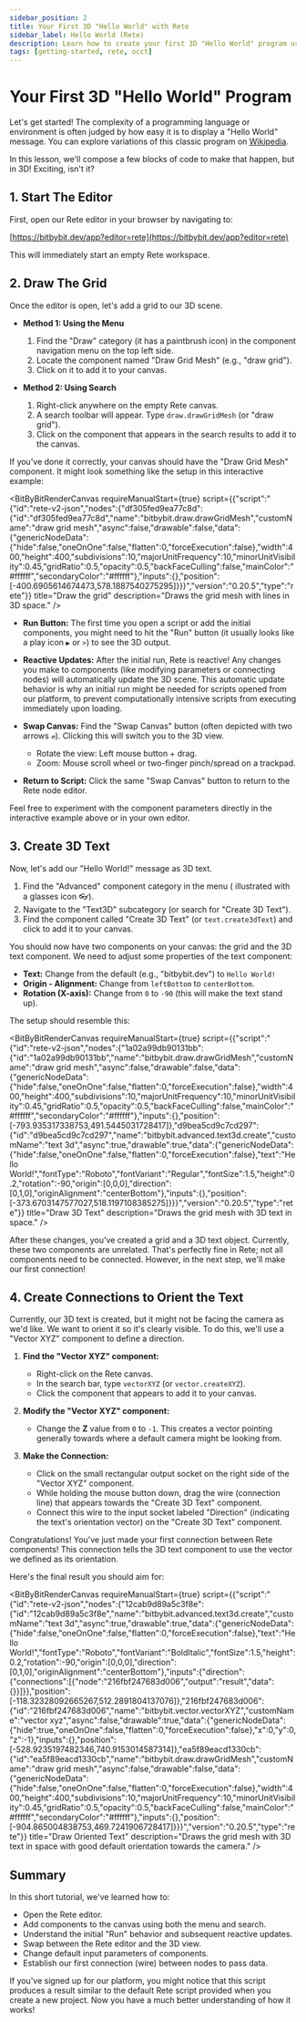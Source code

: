 ```yaml
---
sidebar_position: 2
title: Your First 3D "Hello World" with Rete
sidebar_label: Hello World (Rete)
description: Learn how to create your first 3D "Hello World" program using the Bitbybit Rete visual programming editor.
tags: [getting-started, rete, occt]
---
```



# Your First 3D "Hello World" Program

Let's get started! The complexity of a programming language or environment is often judged by how easy it is to display a "Hello World" message. You can explore variations of this classic program on <a href="https://en.wikipedia.org/wiki/%22Hello,_World!%22_program" target="_blank" rel="noopener noreferrer">Wikipedia</a>.

In this lesson, we'll compose a few blocks of code to make that happen, but in 3D! Exciting, isn't it?

## 1. Start The Editor

First, open our Rete editor in your browser by navigating to:

[https://bitbybit.dev/app?editor=rete](https://bitbybit.dev/app?editor=rete)

This will immediately start an empty Rete workspace.

## 2. Draw The Grid

Once the editor is open, let's add a grid to our 3D scene.

*   **Method 1: Using the Menu**
    1.  Find the "Draw" category (it has a paintbrush icon) in the component navigation menu on the top left side.
    2.  Locate the component named "Draw Grid Mesh" (e.g., "draw grid").
    3.  Click on it to add it to your canvas.

*   **Method 2: Using Search**
    1.  Right-click anywhere on the empty Rete canvas.
    2.  A search toolbar will appear. Type `draw.drawGridMesh` (or "draw grid").
    3.  Click on the component that appears in the search results to add it to the canvas.

If you've done it correctly, your canvas should have the "Draw Grid Mesh" component. It might look something like the setup in this interactive example:

<BitByBitRenderCanvas
  requireManualStart={true}
  script={{"script":"{\"id\":\"rete-v2-json\",\"nodes\":{\"df305fed9ea77c8d\":{\"id\":\"df305fed9ea77c8d\",\"name\":\"bitbybit.draw.drawGridMesh\",\"customName\":\"draw grid mesh\",\"async\":false,\"drawable\":false,\"data\":{\"genericNodeData\":{\"hide\":false,\"oneOnOne\":false,\"flatten\":0,\"forceExecution\":false},\"width\":400,\"height\":400,\"subdivisions\":10,\"majorUnitFrequency\":10,\"minorUnitVisibility\":0.45,\"gridRatio\":0.5,\"opacity\":0.5,\"backFaceCulling\":false,\"mainColor\":\"#ffffff\",\"secondaryColor\":\"#ffffff\"},\"inputs\":{},\"position\":[-400.6905614674473,578.1887540275295]}}}","version":"0.20.5","type":"rete"}}
  title="Draw the grid"
  description="Draws the grid mesh with lines in 3D space."
/>

<Admonition type="tip" title="Running & Interacting with the Scene">

-   **Run Button:** The first time you open a script or add the initial components, you might need to hit the "Run" button (it usually looks like a play icon `▶️` or `>`) to see the 3D output.

-   **Reactive Updates:** After the initial run, Rete is reactive! Any changes you make to components (like modifying parameters or connecting nodes) will automatically update the 3D scene. This automatic update behavior is why an initial run might be needed for scripts opened from our platform, to prevent computationally intensive scripts from executing immediately upon loading.

-   **Swap Canvas:** Find the "Swap Canvas" button (often depicted with two arrows `⇄`). Clicking this will switch you to the 3D view.
    -   Rotate the view: Left mouse button + drag.
    -   Zoom: Mouse scroll wheel or two-finger pinch/spread on a trackpad.

-   **Return to Script:** Click the same "Swap Canvas" button to return to the Rete node editor.

Feel free to experiment with the component parameters directly in the interactive example above or in your own editor.
</Admonition>

## 3. Create 3D Text

Now, let's add our "Hello World!" message as 3D text.

1.  Find the "Advanced" component category in the menu ( illustrated with a glasses icon 👓).
2.  Navigate to the "Text3D" subcategory (or search for "Create 3D Text").
3.  Find the component called "Create 3D Text" (or `text.create3dText`) and click to add it to your canvas.

You should now have two components on your canvas: the grid and the 3D text component. We need to adjust some properties of the text component:

*   **Text:** Change from the default (e.g., "bitbybit.dev") to `Hello World!`
*   **Origin - Alignment:** Change from `leftBottom` to `centerBottom`.
*   **Rotation (X-axis):** Change from `0` to `-90` (this will make the text stand up).

The setup should resemble this:

<BitByBitRenderCanvas
  requireManualStart={true}
  script={{"script":"{\"id\":\"rete-v2-json\",\"nodes\":{\"1a02a99db90131bb\":{\"id\":\"1a02a99db90131bb\",\"name\":\"bitbybit.draw.drawGridMesh\",\"customName\":\"draw grid mesh\",\"async\":false,\"drawable\":false,\"data\":{\"genericNodeData\":{\"hide\":false,\"oneOnOne\":false,\"flatten\":0,\"forceExecution\":false},\"width\":400,\"height\":400,\"subdivisions\":10,\"majorUnitFrequency\":10,\"minorUnitVisibility\":0.45,\"gridRatio\":0.5,\"opacity\":0.5,\"backFaceCulling\":false,\"mainColor\":\"#ffffff\",\"secondaryColor\":\"#ffffff\"},\"inputs\":{},\"position\":[-793.935317338753,491.5445031728417]},\"d9bea5cd9c7cd297\":{\"id\":\"d9bea5cd9c7cd297\",\"name\":\"bitbybit.advanced.text3d.create\",\"customName\":\"text 3d\",\"async\":true,\"drawable\":true,\"data\":{\"genericNodeData\":{\"hide\":false,\"oneOnOne\":false,\"flatten\":0,\"forceExecution\":false},\"text\":\"Hello World!\",\"fontType\":\"Roboto\",\"fontVariant\":\"Regular\",\"fontSize\":1.5,\"height\":0.2,\"rotation\":-90,\"origin\":[0,0,0],\"direction\":[0,1,0],\"originAlignment\":\"centerBottom\"},\"inputs\":{},\"position\":[-373.6703147577027,518.1197108385275]}}}","version":"0.20.5","type":"rete"}}
  title="Draw 3D Text"
  description="Draws the grid mesh with 3D text in space."
/>

After these changes, you've created a grid and a 3D text object. Currently, these two components are unrelated. That's perfectly fine in Rete; not all components need to be connected. However, in the next step, we'll make our first connection!

## 4. Create Connections to Orient the Text

Currently, our 3D text is created, but it might not be facing the camera as we'd like. We want to orient it so it's clearly visible. To do this, we'll use a "Vector XYZ" component to define a direction.

1.  **Find the "Vector XYZ" component:**
    *   Right-click on the Rete canvas.
    *   In the search bar, type `vectorXYZ` (or `vector.createXYZ`).
    *   Click the component that appears to add it to your canvas.

2.  **Modify the "Vector XYZ" component:**
    *   Change the **Z** value from `0` to `-1`. This creates a vector pointing generally towards where a default camera might be looking from.

3.  **Make the Connection:**
    *   Click on the small rectangular output socket on the right side of the "Vector XYZ" component.
    *   While holding the mouse button down, drag the wire (connection line) that appears towards the "Create 3D Text" component.
    *   Connect this wire to the input socket labeled "Direction" (indicating the text's orientation vector) on the "Create 3D Text" component.

Congratulations! You've just made your first connection between Rete components! This connection tells the 3D text component to use the vector we defined as its orientation.

Here's the final result you should aim for:

<BitByBitRenderCanvas
  requireManualStart={true}
  script={{"script":"{\"id\":\"rete-v2-json\",\"nodes\":{\"12cab9d89a5c3f8e\":{\"id\":\"12cab9d89a5c3f8e\",\"name\":\"bitbybit.advanced.text3d.create\",\"customName\":\"text 3d\",\"async\":true,\"drawable\":true,\"data\":{\"genericNodeData\":{\"hide\":false,\"oneOnOne\":false,\"flatten\":0,\"forceExecution\":false},\"text\":\"Hello World!\",\"fontType\":\"Roboto\",\"fontVariant\":\"BoldItalic\",\"fontSize\":1.5,\"height\":0.2,\"rotation\":-90,\"origin\":[0,0,0],\"direction\":[0,1,0],\"originAlignment\":\"centerBottom\"},\"inputs\":{\"direction\":{\"connections\":[{\"node\":\"216fbf247683d006\",\"output\":\"result\",\"data\":{}}]}},\"position\":[-118.32328092665267,512.2891804137076]},\"216fbf247683d006\":{\"id\":\"216fbf247683d006\",\"name\":\"bitbybit.vector.vectorXYZ\",\"customName\":\"vector xyz\",\"async\":false,\"drawable\":true,\"data\":{\"genericNodeData\":{\"hide\":true,\"oneOnOne\":false,\"flatten\":0,\"forceExecution\":false},\"x\":0,\"y\":0,\"z\":-1},\"inputs\":{},\"position\":[-528.9235197482346,740.9153014587314]},\"ea5f89eacd1330cb\":{\"id\":\"ea5f89eacd1330cb\",\"name\":\"bitbybit.draw.drawGridMesh\",\"customName\":\"draw grid mesh\",\"async\":false,\"drawable\":false,\"data\":{\"genericNodeData\":{\"hide\":false,\"oneOnOne\":false,\"flatten\":0,\"forceExecution\":false},\"width\":400,\"height\":400,\"subdivisions\":10,\"majorUnitFrequency\":10,\"minorUnitVisibility\":0.45,\"gridRatio\":0.5,\"opacity\":0.5,\"backFaceCulling\":false,\"mainColor\":\"#ffffff\",\"secondaryColor\":\"#ffffff\"},\"inputs\":{},\"position\":[-904.865004838753,469.7241906728417]}}}","version":"0.20.5","type":"rete"}}
  title="Draw Oriented Text"
  description="Draws the grid mesh with 3D text in space with good default orientation towards the camera."
/>

## Summary

In this short tutorial, we've learned how to:

*   Open the Rete editor.
*   Add components to the canvas using both the menu and search.
*   Understand the initial "Run" behavior and subsequent reactive updates.
*   Swap between the Rete editor and the 3D view.
*   Change default input parameters of components.
*   Establish our first connection (wire) between nodes to pass data.

If you've signed up for our platform, you might notice that this script produces a result similar to the default Rete script provided when you create a new project. Now you have a much better understanding of how it works!